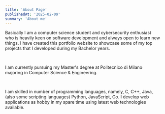 ```yaml
---
title: 'About Page'
publishedAt: '2025-02-09'
summary: 'About me'
---
```


Basically I am a computer science student and cybersecurity enthusiast who is heavily keen on software development and always open to learn new things. I have created this portfolio website to showcase some of my top projects that I developed during my Bachelor years.

<br />

I am currently pursuing my Master's degree at Politecnico di Milano majoring in Computer Science & Engineering.

<br />

I am skilled in number of programming languages, namely, C, C++, Java, (also some scripting
languages) Python, JavaScript, Go. I develop web applications as hobby in my spare time using latest
web technologies available.

<br />
